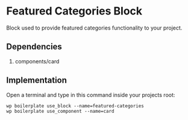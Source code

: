# Featured Categories Block

Block used to provide featured categories functionality to your project.

## Dependencies

1. components/card

## Implementation

Open a terminal and type in this command inside your projects root:

```shell
wp boilerplate use_block --name=featured-categories
wp boilerplate use_component --name=card
```
